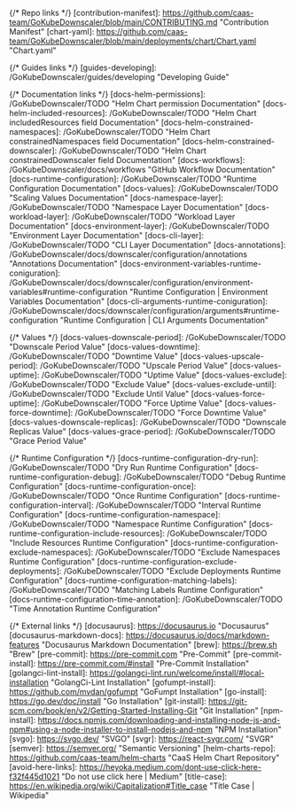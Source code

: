 {/* Repo links */}
[contribution-manifest]: https://github.com/caas-team/GoKubeDownscaler/blob/main/CONTRIBUTING.md "Contribution Manifest"
[chart-yaml]: https://github.com/caas-team/GoKubeDownscaler/blob/main/deployments/chart/Chart.yaml "Chart.yaml"

{/* Guides links */}
[guides-developing]: /GoKubeDownscaler/guides/developing "Developing Guide"

{/* Documentation links */}
[docs-helm-permissions]: /GoKubeDownscaler/TODO "Helm Chart permission Documentation"
[docs-helm-included-resources]: /GoKubeDownscaler/TODO "Helm Chart includedResources field Documentation"
[docs-helm-constrained-namespaces]: /GoKubeDownscaler/TODO "Helm Chart constrainedNamespaces field Documentation"
[docs-helm-constrained-downscaler]: /GoKubeDownscaler/TODO "Helm Chart constrainedDownscaler field Documentation"
[docs-workflows]: /GoKubeDownscaler/docs/workflows "GitHub Workflow Documentation"
[docs-runtime-configuration]: /GoKubeDownscaler/TODO "Runtime Configuration Documentation"
[docs-values]: /GoKubeDownscaler/TODO "Scaling Values Documentation"
[docs-namespace-layer]: /GoKubeDownscaler/TODO "Namespace Layer Documentation"
[docs-workload-layer]: /GoKubeDownscaler/TODO "Workload Layer Documentation"
[docs-environment-layer]: /GoKubeDownscaler/TODO "Environment Layer Documentation"
[docs-cli-layer]: /GoKubeDownscaler/TODO "CLI Layer Documentation"
[docs-annotations]: /GoKubeDownscaler/docs/downscaler/configuration/annotations "Annotations Documentation"
[docs-environment-variables-runtime-coniguration]: /GoKubeDownscaler/docs/downscaler/configuration/environment-variables#runtime-configuration "Runtime Configuration | Environment Variables Documentation"
[docs-cli-arguments-runtime-coniguration]: /GoKubeDownscaler/docs/downscaler/configuration/arguments#runtime-configuration "Runtime Configuration | CLI Arguments Documentation"

{/* Values */}
[docs-values-downscale-period]: /GoKubeDownscaler/TODO "Downscale Period Value"
[docs-values-downtime]: /GoKubeDownscaler/TODO "Downtime Value"
[docs-values-upscale-period]: /GoKubeDownscaler/TODO "Upscale Period Value"
[docs-values-uptime]: /GoKubeDownscaler/TODO "Uptime Value"
[docs-values-exclude]: /GoKubeDownscaler/TODO "Exclude Value"
[docs-values-exclude-until]: /GoKubeDownscaler/TODO "Exclude Until Value"
[docs-values-force-uptime]: /GoKubeDownscaler/TODO "Force Uptime Value"
[docs-values-force-downtime]: /GoKubeDownscaler/TODO "Force Downtime Value"
[docs-values-downscale-replicas]: /GoKubeDownscaler/TODO "Downscale Replicas Value"
[docs-values-grace-period]: /GoKubeDownscaler/TODO "Grace Period Value"

{/* Runtime Configuration */}
[docs-runtime-configuration-dry-run]: /GoKubeDownscaler/TODO "Dry Run Runtime Configuration"
[docs-runtime-configuration-debug]: /GoKubeDownscaler/TODO "Debug Runtime Configuration"
[docs-runtime-configuration-once]: /GoKubeDownscaler/TODO "Once Runtime Configuration"
[docs-runtime-configuration-interval]: /GoKubeDownscaler/TODO "Interval Runtime Configuration"
[docs-runtime-configuration-namespace]: /GoKubeDownscaler/TODO "Namespace Runtime Configuration"
[docs-runtime-configuration-include-resources]: /GoKubeDownscaler/TODO "Include Resources Runtime Configuration"
[docs-runtime-configuration-exclude-namespaces]: /GoKubeDownscaler/TODO "Exclude Namespaces Runtime Configuration"
[docs-runtime-configuration-exclude-deployments]: /GoKubeDownscaler/TODO "Exclude Deployments Runtime Configuration"
[docs-runtime-configuration-matching-labels]: /GoKubeDownscaler/TODO "Matching Labels Runtime Configuration"
[docs-runtime-configuration-time-annotation]: /GoKubeDownscaler/TODO "Time Annotation Runtime Configuration"

{/* External links */}
[docusaurus]: https://docusaurus.io "Docusaurus"
[docusaurus-markdown-docs]: https://docusaurus.io/docs/markdown-features "Docusaurus Markdown Documentation"
[brew]: https://brew.sh "Brew"
[pre-commit]: https://pre-commit.com "Pre-Commit"
[pre-commit-install]: https://pre-commit.com/#install "Pre-Commit Installation"
[golangci-lint-install]: https://golangci-lint.run/welcome/install/#local-installation "GolangCi-Lint Installation"
[gofumpt-install]: https://github.com/mvdan/gofumpt "GoFumpt Installation"
[go-install]: https://go.dev/doc/install "Go Installation"
[git-install]: https://git-scm.com/book/en/v2/Getting-Started-Installing-Git "Git Installation"
[npm-install]: https://docs.npmjs.com/downloading-and-installing-node-js-and-npm#using-a-node-installer-to-install-nodejs-and-npm "NPM Installation"
[svgo]: https://svgo.dev/ "SVGO"
[svgr]: https://react-svgr.com/ "SVGR"
[semver]: https://semver.org/ "Semantic Versioning"
[helm-charts-repo]: https://github.com/caas-team/helm-charts "CaaS Helm Chart Repository"
[avoid-here-links]: https://heyoka.medium.com/dont-use-click-here-f32f445d1021 "Do not use click here | Medium"
[title-case]: https://en.wikipedia.org/wiki/Capitalization#Title_case "Title Case | Wikipedia"
